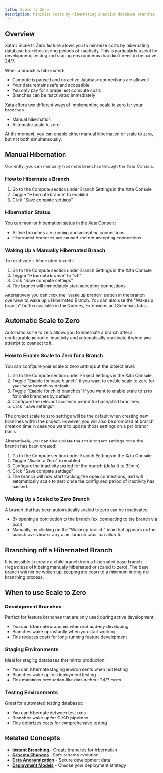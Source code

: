 ```yaml
---
title: Scale to Zero
description: Minimize costs by hibernating inactive database branches
---
```


## Overview

Xata's Scale to Zero feature allows you to minimize costs by hibernating database branches during periods of inactivity. This is particularly useful for development, testing and staging environments that don't need to be active 24/7.

When a branch is hibernated:
- Compute is paused and no active database connections are allowed
- Your data remains safe and accessible
- You only pay for storage, not compute costs
- Branches can be reactivated immediately

Xata offers two different ways of implementing scale to zero for your branches.
- Manual hibernation
- Automatic scale to zero 

At the moment, you can enable either manual hibernation or scale to zero, but not both simultaneously.

## Manual Hibernation

Currently, you can manually hibernate branches through the Xata Console:

### How to Hibernate a Branch

1. Go to the Compute section under Branch Settings in the Xata Console
2. Toggle "Hibernate branch" to enabled
3. Click "Save compute settings"

### Hibernation Status

You can monitor hibernation status in the Xata Console:
- Active branches are running and accepting connections
- Hibernated branches are paused and not accepting connections

### Waking Up a Manually Hibernated Branch

To reactivate a hibernated branch:
1. Go to the Compute section under Branch Settings in the Xata Console
2. Toggle "Hibernate branch" to "off"
3. Click "Save compute settings"
4. The branch will immediately start accepting connections

Alternatively you can click the "Wake up branch" button in the branch overview to wake up a Hibernated Branch. You can also use the "Wake up branch" button available in the Queries, Extensions and Schemas tabs.

## Automatic Scale to Zero

Automatic scale to zero allows you to hibernate a branch after a configurable period of inactivity and automatically reactivate it when you attempt to connect to it. 

### How to Enable Scale to Zero for a Branch

You can configure your scale to zero settings at the project level:

1. Go to the Compute section under Project Settings in the Xata Console
2. Toggle "Enable for base branch" if you want to enable scale to zero for your base branch by default
3. Toggle "Enable for child branches" if you want to enable scale to zero for child branches by default
4. Configure the relevant inactivity period for base/child branches
5. Click "Save settings"

The project scale to zero settings will be the default when creating new branches within the project. However, you will also be prompted at branch creation time in case you want to update those settings on a per branch basis.

Alternatively, you can also update the scale to zero settings once the branch has been created:

1. Go to the Compute section under Branch Settings in the Xata Console
2. Toggle "Scale to Zero" to enabled
3. Configure the inactivity period for the branch (default to 30min)
4. Click "Save compute settings"
5. The branch will now start tracking the open connections, and will automatically scale to zero once the configured period of inactivity has passed.

### Waking Up a Scaled to Zero Branch

A branch that has been automatically scaled to zero can be reactivated:
- By opening a connection to the branch (ex. connecting to the branch via psql)
- Manually, by clicking on the "Wake up branch" icon that appears on the branch overview or any other branch tabs that allow it.

## Branching off a Hibernated Branch

It is possible to create a child branch from a hibernated base branch (regardless of it being manually hibernated or scaled to zero). The base branch will not be woken up, keeping the costs to a minimum during the branching process.

## When to use Scale to Zero

### Development Branches
Perfect for feature branches that are only used during active development:
- You can hibernate branches when not actively developing
- Branches wake up instantly when you start working
- This reduces costs for long-running feature development

### Staging Environments
Ideal for staging databases that mirror production:
- You can hibernate staging environments when not testing
- Branches wake up for deployment testing
- This maintains production-like data without 24/7 costs

### Testing Environments
Great for automated testing databases:
- You can hibernate between test runs
- Branches wake up for CI/CD pipelines
- This optimizes costs for comprehensive testing


## Related Concepts

- **[Instant Branching](/core-concepts/branching)** - Create branches for hibernation
- **[Schema Changes](/core-concepts/schema-changes)** - Safe schema evolution
- **[Data Anonymization](/core-concepts/anonymization)** - Secure development data
- **[Deployment Models](/deployment)** - Choose your deployment strategy 
